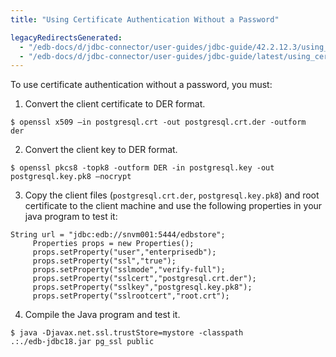 ```yaml
---
title: "Using Certificate Authentication Without a Password"

legacyRedirectsGenerated:
  - "/edb-docs/d/jdbc-connector/user-guides/jdbc-guide/42.2.12.3/using_certificate_authentication_without_a_password.html"
  - "/edb-docs/d/jdbc-connector/user-guides/jdbc-guide/latest/using_certificate_authentication_without_a_password.html"
---
```


<div id="using_certificate_authentication_without_a_password" class="registered_link"></div>

To use certificate authentication without a password, you must:

1.  Convert the client certificate to DER format.

```text
$ openssl x509 –in postgresql.crt -out postgresql.crt.der -outform
der
```

2.  Convert the client key to DER format.

```text
$ openssl pkcs8 -topk8 -outform DER -in postgresql.key -out
postgresql.key.pk8 –nocrypt
```

3.  Copy the client files (`postgresql.crt.der`, `postgresql.key.pk8`) and root certificate to the client machine and use the following properties in your java program to test it:

```text
String url = "jdbc:edb://snvm001:5444/edbstore";
     Properties props = new Properties();
     props.setProperty("user","enterprisedb");
     props.setProperty("ssl","true");
     props.setProperty("sslmode","verify-full");
     props.setProperty("sslcert","postgresql.crt.der");
     props.setProperty("sslkey","postgresql.key.pk8");
     props.setProperty("sslrootcert","root.crt");
```

4.  Compile the Java program and test it.

```text
$ java -Djavax.net.ssl.trustStore=mystore -classpath
.:./edb-jdbc18.jar pg_ssl public
```
